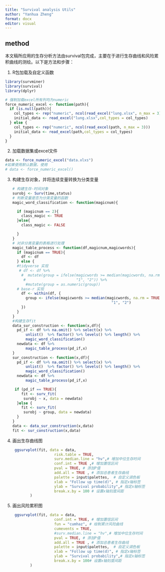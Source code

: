 ```yaml
---
title: "Survival analysis Utils"
author: "Yanhua Zheng"
format: docx
editor: visual
---
```


## method

本文稿所应用的生存分析方法由survival包完成，主要在于进行生存曲线和风险累积曲线的测绘。以下是方法和步骤：

1.  R包加载及自定义函数

```r
library(survminer) 
library(survival) 
library(dplyr)

# 强制加载excel所有列均为numeric
force_numeric_excel <- function(path){
  if (is.null(path)){
    col_types <- rep("numeric", ncol(read_excel("lung.xlsx", n_max = 3)))
    initial_data <- read_excel("lung.xlsx",col_types = col_types) 
  } else {
    col_types <- rep("numeric", ncol(read_excel(path, n_max = 3)))
    initial_data <- read_excel(path,col_types = col_types) 
  }
}


```

2.  加载数据集或excel文件

```r
data <- force_numeric_excel("data.xlxs")
#如果使用默认数据，使用
# data <- force_numeric_excel()
```

3.  构建生存对象，并将连续变量转换为分类变量

    ```r
    # 构建生存-时间对象
    surobj <- Surv(time,status)
    # 判断变量是否为分类变量的函数
    magic_word_classification <- function(magicnum){
      
      if (magicnum == 2){
        class_magic <- TRUE
      }else{
        class_magic <- FALSE
        
      }
    }
    # 对非分类变量的表格进行处理
    magic_table_process <- function(df,magicnum,magicwords){
      if (magicnum == TRUE){
        df <- df
      } else {
      #tidyverse 实现
       # df <- df %>%
        #  mutate(group = ifelse(magicwords >= median(magicwords, na.rm = TRUE), 
         #                       "1", "2")) %>% 
          #mutate(group = as.numeric(group))
      # base-r 实现
        df <- within(df, {
          group <- ifelse(magicwords >= median(magicwords, na.rm = TRUE), 
                                                 "1", "2")
        })
      }
    }
    #构建生存fit
    data_sur_construction <- function(x,df){
      pd_if <- df %>% na.omit() %>% select(x) %>% 
          unlist()  %>% factor() %>% levels() %>% length() %>% 
          magic_word_classification()
      newdata <- df %>% 
          magic_table_process(pd_if,x)
    }
    sur_construction <- function(x,df){
      pd_if <- df %>% na.omit() %>% select(x) %>% 
          unlist()  %>% factor() %>% levels() %>% length() %>% 
          magic_word_classification()
      newdata <- df %>% 
          magic_table_process(pd_if,x)
     
     if (pd_if == TRUE){
        fit <- surv_fit(
         surobj ~ x, data = newdata)
      }else {
        fit <- surv_fit(
         surobj ~ group, data = newdata)
      }
    }
    data <- data_sur_construction(x,data)
    fit <- sur_construction(x,data)
    ```

4.  画出生存曲线图

    ```r
     ggsurvplot(fit, data = data, 
                       risk.table = TRUE,
                       surv.median.line = "hv",# 增加中位生存时间
                       conf.int = TRUE ,# 增加置信区间
                       pval = TRUE, # 添加P值
                       add.all = TRUE , # 添加总患者生存曲线
                       palette = input$palettes,  # 自定义调色板
                       xlab = "Follow up time(d)", # 指定x轴标签
                       ylab = "Survival probability",# 指定x轴标签
                       break.x.by = 100 # 设置x轴刻度间距
            )
    ```

5.  画出风险累积图

    ```r
     ggsurvplot(fit, data = data, 
                       conf.int = TRUE, # 增加置信区间
                       fun = "cumhaz", # 绘制累计风险曲线
                       cumevents = TRUE,
                       #surv.median.line = "hv",# 增加中位生存时间
                       pval = TRUE, # 添加P值
                       add.all = TRUE , # 添加总患者生存曲线
                       palette = input$palettes,  # 自定义调色板
                       xlab = "Follow up time(d)", # 指定x轴标签
                       ylab = "Survival probability",# 指定x轴标签
                       break.x.by = 100# 设置x轴刻度间距
            )
    ```
